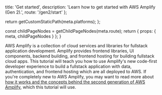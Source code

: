 
  title: 'Get started',
  description: 'Learn how to get started with AWS Amplify (Gen 2).',
  route: '/gen2/start'
};

  return getCustomStaticPath(meta.platforms);
};

  const childPageNodes = getChildPageNodes(meta.route);
  return {
    props: {
      meta,
      childPageNodes
    }
  };
}

AWS Amplify is a collection of cloud services and libraries for fullstack application development. Amplify provides frontend libraries, UI components, backend building, and frontend hosting for building fullstack cloud apps. This tutorial will teach you how to use Amplify's new code-first developer experience to build a fullstack application with data, authentication, and frontend hosting which are all deployed to AWS. If you're completely new to AWS Amplify, you may want to read more about [how it works and the concepts behind the second generation of AWS Amplify](/gen2/how-amplify-works/concepts/), which this tutorial will use.

<Overview childPageNodes={props.childPageNodes} />
